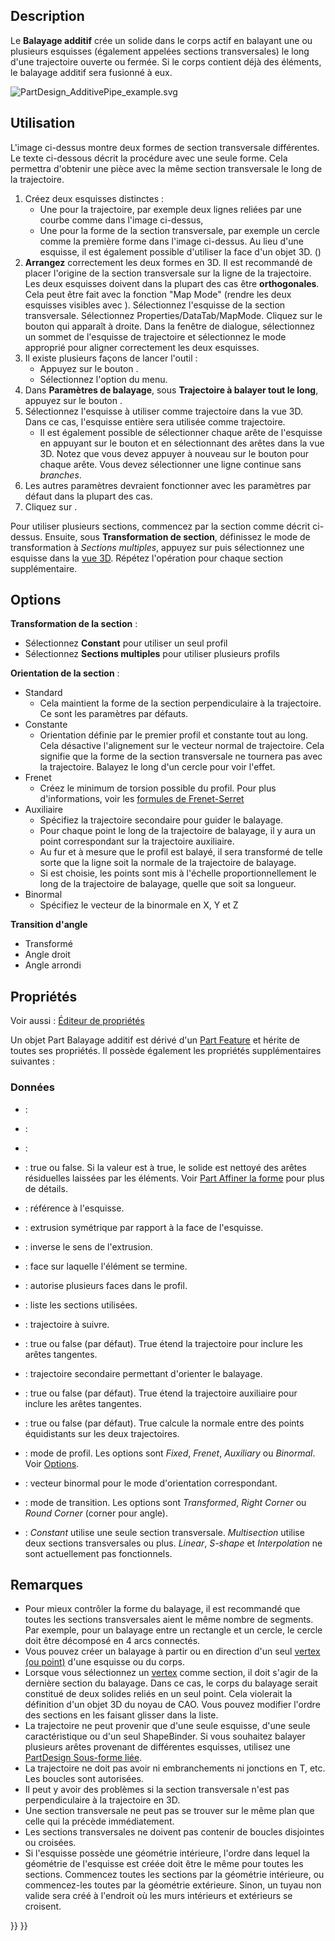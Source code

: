 <languages/>

{{Docnav/fr
|[[PartDesign_AdditiveLoft/fr|Lissage additif]]
|[[PartDesign_AdditiveHelix/fr|Hélice additive]]
|[[PartDesign_Workbench/fr|Atelier PartDesign]]
|IconL=PartDesign_AdditiveLoft.svg
|IconR=PartDesign_AdditiveHelix.svg
|IconC=Workbench_PartDesign.svg
}}

{{GuiCommand/fr
|Name=PartDesign AdditivePipe
|Name/fr=PartDesign Balayage additif
|MenuLocation=PartDesign → Créer une fonction additive → Balayage additif
|Workbenches=[[PartDesign_Workbench/fr|PartDesign]]
|Version=0.17
|SeeAlso=[[PartDesign_AdditiveLoft/fr|PartDesign Lissage additif]], [[PartDesign_SubtractivePipe/fr|PartDesign Balayage soustractif]]
}}

==Description==

Le '''Balayage additif''' crée un solide dans le corps actif en balayant une ou plusieurs esquisses (également appelées sections transversales) le long d'une trajectoire ouverte ou fermée. Si le corps contient déjà des éléments, le balayage additif sera fusionné à eux.

[[File:PartDesign AdditivePipe example.svg|none]]
{{Caption|À gauche, les sections (A) et (B) seront balayées le long de la trajectoire (C), le résultat est visible à droite.}}

<span id="Usage"></span>
==Utilisation== 

L'image ci-dessus montre deux formes de section transversale différentes. Le texte ci-dessous décrit la procédure avec une seule forme. Cela permettra d'obtenir une pièce avec la même section transversale le long de la trajectoire.

# Créez deux esquisses distinctes :
#* Une pour la trajectoire, par exemple deux lignes reliées par une courbe comme dans l'image ci-dessus,
#* Une pour la forme de la section transversale, par exemple un cercle comme la première forme dans l'image ci-dessus. Au lieu d'une esquisse, il est également possible d'utiliser la face d'un objet 3D. ({{Version/fr|0.20}})
# '''Arrangez''' correctement les deux formes en 3D. Il est recommandé de placer l'origine de la section transversale sur la ligne de la trajectoire. Les deux esquisses doivent dans la plupart des cas être '''orthogonales'''. Cela peut être fait avec la fonction "Map Mode" (rendre les deux esquisses visibles avec {{KEY|Espace}}). Sélectionnez l'esquisse de la section transversale. Sélectionnez Properties/DataTab/MapMode. Cliquez sur le bouton {{Button|...}} qui apparaît à droite. Dans la fenêtre de dialogue, sélectionnez un sommet de l'esquisse de trajectoire et sélectionnez le mode approprié pour aligner correctement les deux esquisses. 
# Il existe plusieurs façons de lancer l'outil :
#* Appuyez sur le bouton {{Button|[[Image:PartDesign_AdditivePipe.svg|16px]] [[PartDesign_AdditivePipe/fr|Balayage additif]]}}.
#* Sélectionnez l'option {{MenuCommand|PartDesign → Créer une fonction additive → [[Image:PartDesign_AdditivePipe.svg|16px]] Balayage additif}} du menu.
# Dans '''Paramètres de balayage''', sous '''Trajectoire à balayer tout le long''', appuyez sur le bouton {{Button|Objet}}.
# Sélectionnez l'esquisse à utiliser comme trajectoire dans la vue 3D. Dans ce cas, l'esquisse entière sera utilisée comme trajectoire.
#* Il est également possible de sélectionner chaque arête de l'esquisse en appuyant sur le bouton {{Button|Ajouter une arête}} et en sélectionnant des arêtes dans la vue 3D. Notez que vous devez appuyer à nouveau sur le bouton {{Button|Ajouter une arête}} pour chaque arête. Vous devez sélectionner une ligne continue sans ''branches''.
# Les autres paramètres devraient fonctionner avec les paramètres par défaut dans la plupart des cas.
# Cliquez sur {{Button|OK}}.

Pour utiliser plusieurs sections, commencez par la section comme décrit ci-dessus. Ensuite, sous '''Transformation de section''', définissez le mode de transformation à ''Sections multiples'', appuyez sur {{Button|Ajouter une section}} puis sélectionnez une esquisse dans la [[3D_view/fr|vue 3D]]. Répétez l'opération pour chaque section supplémentaire.

==Options== 

'''Transformation de la section''' : 
* Sélectionnez '''Constant''' pour utiliser un seul profil
* Sélectionnez '''Sections multiples''' pour utiliser plusieurs profils
'''Orientation de la section''' :
* Standard
** Cela maintient la forme de la section perpendiculaire à la trajectoire. Ce sont les paramètres par défauts.
* Constante
** Orientation définie par le premier profil et constante tout au long. Cela désactive l'alignement sur le vecteur normal de trajectoire. Cela signifie que la forme de la section transversale ne tournera pas avec la trajectoire. Balayez le long d'un cercle pour voir l'effet.
* Frenet
** Créez le minimum de torsion possible du profil. Pour plus d'informations, voir les [https://fr.wikipedia.org/wiki/Rep%C3%A8re_de_Frenet#Formules_de_Frenet formules de Frenet-Serret]
* Auxiliaire
** Spécifiez la trajectoire secondaire pour guider le balayage.
** Pour chaque point {{Emphasis|P}} le long de la trajectoire de balayage, il y aura un point correspondant {{Emphasis|Q}} sur la trajectoire auxiliaire.
** Au fur et à mesure que le profil est balayé, il sera transformé de telle sorte que la ligne {{Emphasis|PQ}} soit la normale de la trajectoire de balayage.
** Si {{Emphasis|Équivalence curviligne}} est choisie, les points {{Emphasis|Q}} sont mis à l'échelle proportionnellement le long de la trajectoire de balayage, quelle que soit sa longueur.
* Binormal
** Spécifiez le vecteur de la binormale en X, Y et Z
'''Transition d'angle'''
* Transformé
* Angle droit
* Angle arrondi

<span id="Properties"></span>
==Propriétés==

Voir aussi : [[Property_editor/fr|Éditeur de propriétés]]

Un objet Part Balayage additif est dérivé d'un [[Part_Feature/fr|Part Feature]] et hérite de toutes ses propriétés. Il possède également les propriétés supplémentaires suivantes :

<span id="Data"></span>
===Données===

{{TitleProperty|Base}}

* {{PropertyData|Add Sub Shape|PartShape|Hidden}} :
* {{PropertyData|Base Feature|Link|Hidden}} :
* {{PropertyData|_Body|LinkHidden|Hidden}} : 

{{TitleProperty|Part Design}}

* {{PropertyData|Refine}} : true ou false. Si la valeur est à true, le solide est nettoyé des arêtes résiduelles laissées par les éléments. Voir [[Part RefineShape/fr|Part Affiner la forme]] pour plus de détails.

{{TitleProperty|Sketch Based}}

* {{PropertyData|Profile|LinkSub}} : référence à l'esquisse.
* {{PropertyData|Midplane|Bool}} : extrusion symétrique par rapport à la face de l'esquisse.
* {{PropertyData|Reversed|Bool}} : inverse le sens de l'extrusion.
* {{PropertyData|Up To Face|LinkSub}} : face sur laquelle l'élément se termine.
* {{PropertyData|Allow Multi Face|Bool}} : autorise plusieurs faces dans le profil.

{{TitleProperty|Sweep}}

* {{PropertyData|Sections|LinkSubList}} : liste les sections utilisées.
* {{PropertyData|Spine|LinkSub}} : trajectoire à suivre.
* {{PropertyData|Spine Tangent|Bool}} : true ou false (par défaut). True étend la trajectoire pour inclure les arêtes tangentes.
* {{PropertyData|Auxiliary Spine|LinkSub|Hidden}} : trajectoire secondaire permettant d'orienter le balayage.
* {{PropertyData|Auxiliary Spine Tangent|Bool}} : true ou false (par défaut). True étend la trajectoire auxiliaire pour inclure les arêtes tangentes.
* {{PropertyData|Auxiliary Curvelinear|Bool}} : true ou false (par défaut). True calcule la normale entre des points équidistants sur les deux trajectoires.
* {{PropertyData|Mode|Enumeration}} : mode de profil. Les options sont ''Fixed'', ''Frenet'', ''Auxiliary'' ou ''Binormal''. Voir [[#Options|Options]].
* {{PropertyData|Binormal|Vector}} : vecteur binormal pour le mode d'orientation correspondant.
* {{PropertyData|Transition|Enumeration}} : mode de transition. Les options sont ''Transformed'', ''Right Corner'' ou ''Round Corner'' (corner pour angle).
* {{PropertyData|Transformation|Enumeration}} : ''Constant'' utilise une seule section transversale. ''Multisection'' utilise deux sections transversales ou plus. ''Linear'', ''S-shape'' et ''Interpolation'' ne sont actuellement pas fonctionnels.

<span id="Notes"></span>
==Remarques==

* Pour mieux contrôler la forme du balayage, il est recommandé que toutes les sections transversales aient le même nombre de segments. Par exemple, pour un balayage entre un rectangle et un cercle, le cercle doit être décomposé en 4 arcs connectés.
* Vous pouvez créer un balayage à partir ou en direction d'un seul [[Glossary/fr#V|vertex (ou point)]] d'une esquisse ou du corps. {{Version/fr|0.20}}
* Lorsque vous sélectionnez un [[Glossary/fr#V|vertex]] comme section, il doit s'agir de la dernière section du balayage. Dans ce cas, le corps du balayage serait constitué de deux solides reliés en un seul point. Cela violerait la définition d'un objet 3D du noyau de CAO. Vous pouvez modifier l'ordre des sections en les faisant glisser dans la liste.
* La trajectoire ne peut provenir que d'une seule esquisse, d'une seule caractéristique ou d'un seul ShapeBinder. Si vous souhaitez balayer plusieurs arêtes provenant de différentes esquisses, utilisez une [[PartDesign_SubShapeBinder/fr|PartDesign Sous-forme liée]].
* La trajectoire ne doit pas avoir ni embranchements ni jonctions en T, etc. Les boucles sont autorisées.
* Il peut y avoir des problèmes si la section transversale n'est pas perpendiculaire à la trajectoire en 3D.
* Une section transversale ne peut pas se trouver sur le même plan que celle qui la précède immédiatement.
* Les sections transversales ne doivent pas contenir de boucles disjointes ou croisées.
* Si l'esquisse possède une géométrie intérieure, l'ordre dans lequel la géométrie de l'esquisse est créée doit être le même pour toutes les sections. Commencez toutes les sections par la géométrie intérieure, ou commencez-les toutes par la géométrie extérieure. Sinon, un tuyau non valide sera créé à l'endroit où les murs intérieurs et extérieurs se croisent.


{{Docnav/fr
|[[PartDesign_AdditiveLoft/fr|Lissage additif]]
|[[PartDesign_AdditiveHelix/fr|Hélice additive]]
|[[PartDesign_Workbench/fr|Atelier PartDesign]]
|IconL=PartDesign_AdditiveLoft.svg
|IconR=PartDesign_AdditiveHelix.svg
|IconC=Workbench_PartDesign.svg
}}

{{PartDesign Tools navi{{#translation:}}}}
{{Userdocnavi{{#translation:}}}}